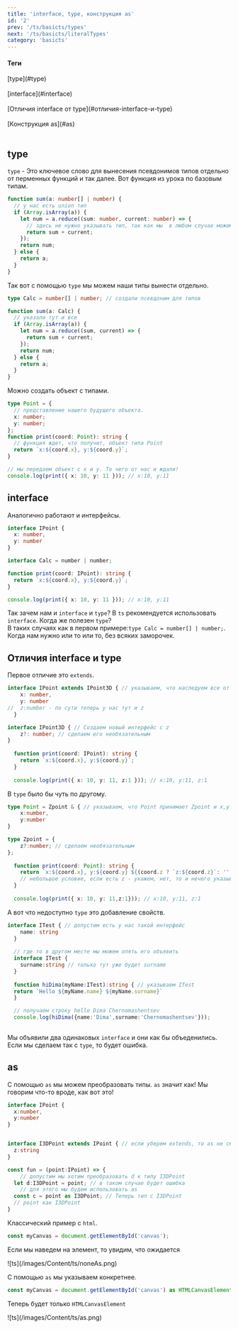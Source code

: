 ```yaml
---
title: 'interface, type, конструкция as'
id: '2'
prev: '/ts/basicts/types'
next: '/ts/basicts/literalTypes'
category: 'basicts'
---
```


<div className='mdHead'>

#### Теги

<div className = 'tag_ts'>[type](#type)</div>  <br/>
<div className = 'tag_ts'>[interface](#interface)</div>  <br/>
<div className = 'tag_ts'>[Отличия interface от type](#отличия-interface-и-type)</div>  <br/>
<div className = 'tag_ts'>[Конструкция as](#as)</div>  <br/>


</div>



## type ##

`type` - Это ключевое слово для вынесения псевдонимов типов отдельно от перменных функций и так далее. Вот функция из урока по базовым типам.

```ts
function sum(a: number[] | number) {
  // у нас есть union тип
  if (Array.isArray(a)) {
    let num = a.reduce((sum: number, current: number) => {
      // здесь не нужно указывать тип, так как мы  в любом случае можем получить только number
      return sum + current;
    });
    return num;
  } else {
    return a;
  }
}
```

Так вот с помощью `type` мы можем наши типы вынести отдельно.

```ts
type Calc = number[] | number; // создали псевдоним для типов

function sum(a: Calc) {
  // указали тут и все
  if (Array.isArray(a)) {
    let num = a.reduce((sum, current) => {
      return sum + current;
    });
    return num;
  } else {
    return a;
  }
}
```

Можно создать объект с типами.

```ts
type Point = {
  // представление нашего будущего объекта.
  x: number;
  y: number;
};
function print(coord: Point): string {
  // функция ждет, что получит, объект типа Point
  return `x:${coord.x}, y:${coord.y}`;
}

// мы передаем объект с x и y. То чего от нас и ждали!
console.log(print({ x: 10, y: 11 })); // x:10, y:11
```

## interface ##
Аналогично работают и интерфейсы.
```ts
interface IPoint {
  x: number,
  y: number
}

interface Calc = number | number;

function print(coord: IPoint): string {
  return `x:${coord.x}, y:${coord.y}`;
}

console.log(print({ x: 10, y: 11 })); // x:10, y:11
```
Так зачем нам и `interface` и `type`?
В `ts` рекомендуется использовать `interface`.
Когда же полезен `type`?<br/>
В таких случаях как в первом примере:`type Calc = number[] | number;`. Когда нам нужно или то или то, без всяких заморочек.
## Отличия interface и type ##
Первое отличие это `extends`.
```ts
interface IPoint extends IPoint3D { // указываем, что наследуем все от IPoint3D
    x: number,
    y: number
//  z:number - по сути теперь у нас тут и z
  }

interface IPoint3D { // Создаем новый интерфейс с z
    z?: number; // сделаем его необязательным
}
  
  function print(coord: IPoint): string { 
    return `x:${coord.x}, y:${coord.y}`;
  }
  
  console.log(print({ x: 10, y: 11, z:1 })); // x:10, y:11, z:1
```
В `type` было бы чуть по другому.
```ts
type Point = Zpoint & { // указываем, что Point принимает Zpoint и x,y используем &
    x:number,
    y:number
}

type Zpoint = {
    z?:number; // сделаем необязательным
};
  
  function print(coord: Point): string { 
    return `x:${coord.x}, y:${coord.y} ${(coord.z ? `z:${coord.z}`: '')}`; 
    // небольшое условие, если есть z - укажем, нет, то и нечего указывать.
  }
  
  console.log(print({ x: 10, y: 11,z:1})); // x:10, y:11, z:1

```
А вот что недоступно `type` это добавление свойств.
```ts
interface ITest { // допустим есть у нас такой интерфейс
    name: string
  }
  
  // где то в другом месте мы можем опять его объявить
  interface ITest { 
    surname:string // только тут уже будет surname
  }
  
  function hiDima(myName:ITest):string { // указываем ITest
  return `Hello ${myName.name} ${myName.surname}`
  }

  // получаем строку hello Dima Chernomashentsev
  console.log(hiDima({name:'Dima',surname:'Chernomashentsev'}));
  
```
Мы объявили два одинаковых `interface` и они как бы объеденились. Если мы сделаем так с `type`, то будет ошибка.
## as ##
С помощью `as` мы можем преобразовать типы. `as` значит как! Мы говорим что-то вроде, как вот это!
```ts
interface IPoint {
  x:number,
  y:number
}


interface I3DPoint extends IPoint { // если уберем extends, то as не сможем использовать
  z:string
}

const fun = (point:IPoint) => {
    // допустим мы хотим преобразовать d к типу I3DPoint
  let d:I3DPoint = point; // в таком случае будет ошибка
    // для этого мы будем использовать as
  const c = point as I3DPoint; // Теперь тип c I3DPoint
  // point как I3DPoint
}
```
Классический пример с `html`.
```ts
const myCanvas = document.getElementById('canvas'); 
```
Если мы наведем на элемент, то увидим, что ожидается<br/>

<div className='container-img'> <span className="img"> ![ts](/images/Content/ts/noneAs.png) </span></div>

С помощью `as` мы указываем конкретнее.
```ts
const myCanvas = document.getElementById('canvas') as HTMLCanvasElement; 
```
Теперь будет только `HTMLCanvasElement`<br/>

<div className='container-img'> <span className="img"> ![ts](/images/Content/ts/as.png) </span></div>
